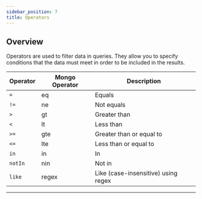 ```yaml
---
sidebar_position: 7
title: Operators
---
```



## Overview

Operators are used to filter data in queries. They allow you to specify conditions that the data must meet in order to be included in the results.

| Operator | Mongo Operator | Description                         |
| -------- | -------------- | ----------------------------------- |
| `=`      | eq             | Equals                              |
| `!=`     | ne             | Not equals                          |
| `>`      | gt             | Greater than                        |
| `<`      | lt             | Less than                           |
| `>=`     | gte            | Greater than or equal to            |
| `<=`     | lte            | Less than or equal to               |
| `in`     | in             | In                                  |
| `notIn`  | nin            | Not in                              |
| `like`   | regex          | Like (case-insensitive) using regex |

---

<Sponsor />
